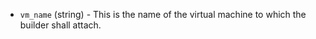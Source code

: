 <!-- Code generated from the comments of the Config struct in builder/virtualbox/vm/config.go; DO NOT EDIT MANUALLY -->

-   `vm_name` (string) - This is the name of the virtual machine to which the
     builder shall attach.
    